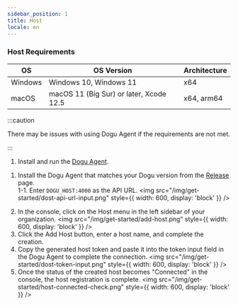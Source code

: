 ```yaml
---
sidebar_position: 1
title: Host
locale: en
---
```



### Host Requirements

| OS      | OS Version             | Architecture |
| ------- | ---------------------- | ------------ |
| Windows | Windows 10, Windows 11 | x64          |
| macOS | macOS 11 (Big Sur) or later, Xcode 12.5 | x64, arm64   |

:::caution

There may be issues with using Dogu Agent if the requirements are not met.

:::

<Tabs groupId="service" defaultValue="cloud" queryString>
<TabItem value="cloud" label="Cloud" default>

1. Install and run the [Dogu Agent](https://dogutech.io/downloads/dogu-agent).

</TabItem>

<TabItem value="self-hosted" label="Self-Hosted" default>

1. Install the Dogu Agent that matches your Dogu version from the [Release](https://github.com/dogu-team/dogu/releases) page.  
1-1. Enter `DOGU_HOST:4000` as the API URL.
<img
     src="/img/get-started/dost-api-url-input.png"
     style={{ width: 600, display: 'block' }}
/>

</TabItem>
</Tabs>

2. In the console, click on the Host menu in the left sidebar of your organization.
   <img
     src="/img/get-started/add-host.png"
     style={{ width: 600, display: 'block' }}
   />
3. Click the Add Host button, enter a host name, and complete the creation.
4. Copy the generated host token and paste it into the token input field in the Dogu Agent to complete the connection.
   <img
     src="/img/get-started/dost-token-input.png"
     style={{ width: 600, display: 'block' }}
   />
5. Once the status of the created host becomes "Connected" in the console, the host registration is complete.
   <img
     src="/img/get-started/host-connected-check.png"
     style={{ width: 600, display: 'block' }}
   />
